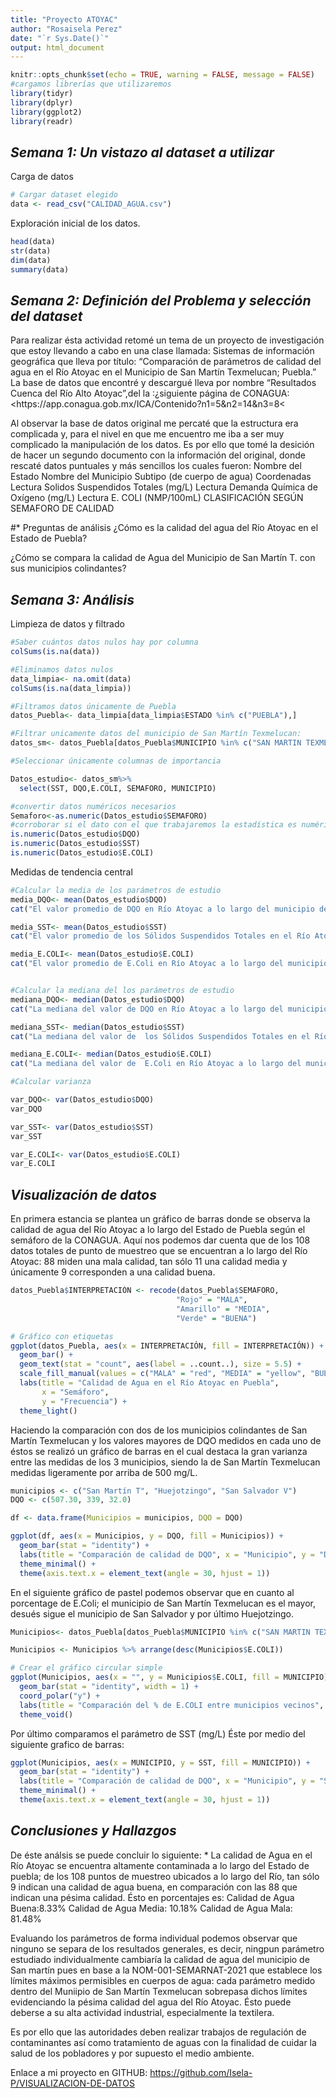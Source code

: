 ---
title: "Proyecto ATOYAC"
author: "Rosaisela Perez"
date: "`r Sys.Date()`"
output: html_document
---

```{r setup, include=FALSE}
knitr::opts_chunk$set(echo = TRUE, warning = FALSE, message = FALSE)
#cargamos librerías que utilizaremos
library(tidyr)
library(dplyr)
library(ggplot2)
library(readr)
```
## *Semana 1: Un vistazo al dataset a utilizar*
Carga de datos
```{r}
# Cargar dataset elegido
data <- read_csv("CALIDAD_AGUA.csv")
```
Exploración inicial de los datos.
```{r}
head(data)
str(data)
dim(data)
summary(data)
```

## *Semana 2: Definición del Problema y selección del dataset*

Para realizar ésta actividad retomé un tema de un proyecto de investigación que estoy
llevando a cabo en una clase llamada: Sistemas de información geográfica que lleva por título:
"Comparación de parámetros de calidad del agua en el Río Atoyac en el Municipio de San Martín Texmelucan; Puebla."
La base de datos que encontré y descargué lleva por nombre "Resultados Cuenca del Río Alto Atoyac",del la :¿siguiente página de CONAGUA:
<https://app.conagua.gob.mx/ICA/Contenido?n1=5&n2=14&n3=8<

Al observar la base de datos original me percaté que la estructura era complicada y, para el nivel en que me encuentro me iba a ser muy complicado la manipulación de los datos. Es por ello que tomé la desición de hacer un segundo documento con la información del original, donde rescaté datos puntuales y más sencillos los cuales fueron:
Nombre del Estado
Nombre del Municipio
Subtipo (de cuerpo de agua)
Coordenadas
Lectura Solidos Suspendidos Totales (mg/L)
Lectura Demanda Química de Oxígeno (mg/L)
Lectura E. COLI (NMP/100mL)
CLASIFICACIÓN SEGÚN SEMAFORO DE CALIDAD

#* Preguntas de análisis
¿Cómo es la calidad del agua del Río Atoyac en el Estado de Puebla?

¿Cómo se compara la calidad de Agua del Municipio de San Martín T. con sus municipios colindantes?

## *Semana 3: Análisis*

Limpieza de datos y filtrado

```{r}
#Saber cuántos datos nulos hay por columna
colSums(is.na(data))

#Eliminamos datos nulos 
data_limpia<- na.omit(data)
colSums(is.na(data_limpia))

#Filtramos datos únicamente de Puebla
datos_Puebla<- data_limpia[data_limpia$ESTADO %in% c("PUEBLA"),]

#Filtrar unicamente datos del municipio de San Martín Texmelucan:
datos_sm<- datos_Puebla[datos_Puebla$MUNICIPIO %in% c("SAN MARTIN TEXMELUCAN"),]

#Seleccionar únicamente columnas de importancia

Datos_estudio<- datos_sm%>%
  select(SST, DQO,E.COLI, SEMAFORO, MUNICIPIO)

#convertir datos numéricos necesarios
Semaforo<-as.numeric(Datos_estudio$SEMAFORO)
#corroborar si el dato con el que trabajaremos la estadística es numérico
is.numeric(Datos_estudio$DQO)
is.numeric(Datos_estudio$SST)
is.numeric(Datos_estudio$E.COLI)

```

Medidas de tendencia central
```{r}

#Calcular la media de los parámetros de estudio
media_DQO<- mean(Datos_estudio$DQO)
cat("El valor promedio de DQO en Río Atoyac a lo largo del municipio de San Martin Texmelucan es:", media_DQO)

media_SST<- mean(Datos_estudio$SST)
cat("El valor promedio de los Sólidos Suspendidos Totales en el Río Atoyac a lo largo del municipio de San Martin Texmelucan es:", media_SST)

media_E.COLI<- mean(Datos_estudio$E.COLI)
cat("El valor promedio de E.Coli en Río Atoyac a lo largo del municipio de San Martin Texmelucan es:", media_E.COLI)


#Calcular la mediana del los parámetros de estudio
mediana_DQO<- median(Datos_estudio$DQO)
cat("La mediana del valor de DQO en Río Atoyac a lo largo del municipio de San Martin Texmelucan es:", mediana_DQO)

mediana_SST<- median(Datos_estudio$SST)
cat("La mediana del valor de  los Sólidos Suspendidos Totales en el Río Atoyac a lo largo del municipio de San Martin Texmelucan es:", mediana_SST)

mediana_E.COLI<- median(Datos_estudio$E.COLI)
cat("La mediana del valor de  E.Coli en Río Atoyac a lo largo del municipio de San Martin Texmelucan es:", mediana_E.COLI)

#Calcular varianza

var_DQO<- var(Datos_estudio$DQO)
var_DQO

var_SST<- var(Datos_estudio$SST)
var_SST

var_E.COLI<- var(Datos_estudio$E.COLI)
var_E.COLI
```
## *Visualización de datos*
En primera estancia se plantea un gráfico de barras donde se observa la calidad de agua del Río Atoyac a lo largo del Estado de Puebla según el semáforo de la CONAGUA. 
Aquí nos podemos dar cuenta que de los 108 datos totales de punto de muestreo que se encuentran a lo largo del Río Atoyac: 88 miden una mala calidad, tan sólo 11 una calidad media y únicamente 9 corresponden a una calidad buena.
```{r}

datos_Puebla$INTERPRETACIÓN <- recode(datos_Puebla$SEMAFORO,
                                     "Rojo" = "MALA",
                                     "Amarillo" = "MEDIA",
                                     "Verde" = "BUENA")

# Gráfico con etiquetas 
ggplot(datos_Puebla, aes(x = INTERPRETACIÓN, fill = INTERPRETACIÓN)) +
  geom_bar() +
  geom_text(stat = "count", aes(label = ..count..), size = 5.5) +
  scale_fill_manual(values = c("MALA" = "red", "MEDIA" = "yellow", "BUENA" = "green")) +
  labs(title = "Calidad de Agua en el Río Atoyac en Puebla",
       x = "Semáforo",
       y = "Frecuencia") +
  theme_light()
```

Haciendo la comparación con dos de los municipios colindantes de San Martín Texmelucan y los valores mayores de DQO medidos en cada uno de éstos se realizó un gráfico de barras en el cual destaca la gran varianza entre las medidas de los 3 municipios, siendo la de San Martín Texmelucan medidas ligeramente por arriba de 500 mg/L.

```{r}
municipios <- c("San Martín T", "Huejotzingo", "San Salvador V")
DQO <- c(507.30, 339, 32.0)

df <- data.frame(Municipios = municipios, DQO = DQO)

ggplot(df, aes(x = Municipios, y = DQO, fill = Municipios)) +
  geom_bar(stat = "identity") +
  labs(title = "Comparación de calidad de DQO", x = "Municipio", y = "DQO (mg/L)") +
  theme_minimal() +
  theme(axis.text.x = element_text(angle = 30, hjust = 1))

```

En el siguiente gráfico de pastel podemos observar que en cuanto al porcentage de E.Coli; el municipio de San Martín Texmelucan es el mayor, desués sigue el municipio de San Salvador y por último Huejotzingo.

```{r}
Municipios<- datos_Puebla[datos_Puebla$MUNICIPIO %in% c("SAN MARTIN TEXMELUCAN","HUEJOTZINGO", "SAN SALVADOR EL VERDE"),]

Municipios <- Municipios %>% arrange(desc(Municipios$E.COLI))

# Crear el gráfico circular simple
ggplot(Municipios, aes(x = "", y = Municipios$E.COLI, fill = MUNICIPIO)) +
  geom_bar(stat = "identity", width = 1) +
  coord_polar("y") +
  labs(title = "Comparación del % de E.COLI entre municipios vecinos", fill = "Municipios") +
  theme_void()
```

Por último comparamos el parámetro de SST (mg/L)
Éste por medio del siguiente grafico de barras:
```{r}

ggplot(Municipios, aes(x = MUNICIPIO, y = SST, fill = MUNICIPIO)) +
  geom_bar(stat = "identity") +
  labs(title = "Comparación de calidad de DQO", x = "Municipio", y = "SST (mg/L)") +
  theme_minimal() +
  theme(axis.text.x = element_text(angle = 30, hjust = 1))
```

## *Conclusiones y Hallazgos*

De éste análsis se puede concluir lo siguiente:
  * La calidad de Agua en el Río Atoyac se encuentra altamente contaminada a lo largo del Estado de puebla; de los 108 puntos de muestreo ubicados a lo largo del Río, tan sólo 9 indican una calidad de agua buena, en comparación con las 88 que indican una pésima calidad. Ésto en porcentajes es:
  Calidad de Agua Buena:8.33%
  Calidad de Agua Media: 10.18%
  Calidad de Agua Mala: 81.48%

Evaluando los parámetros de forma individual podemos observar que ninguno se separa de los resultados generales, es decir, ningpun parámetro estudiado individualmente cambiaría la calidad de agua del municipio de San martín pues en base a la NOM-001-SEMARNAT-2021 que establece los límites máximos permisibles en cuerpos de agua: cada parámetro medido dentro del Muniipio de San Martín Texmelucan sobrepasa dichos límites evidenciando la pésima calidad del agua del Río Atoyac. Ésto puede deberse a su alta actividad industrial, especialmente la textilera.

Es por ello que las autoridades deben realizar trabajos de regulación de contaminantes así como tratamiento de aguas con la finalidad de cuidar la salud de los pobladores y por supuesto el medio ambiente.

Enlace a mi proyecto en GITHUB:
<https://github.com/Isela-P/VISUALIZACION-DE-DATOS>


